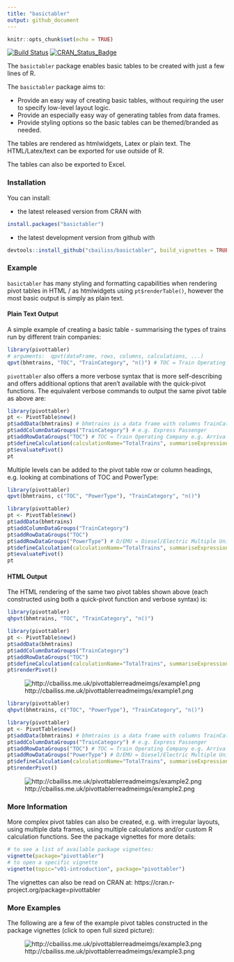 ```yaml
---
title: "basictabler"
output: github_document
---
```


```r
knitr::opts_chunk$set(echo = TRUE)
```

[![Build Status](https://travis-ci.org/cbailiss/basictabler.svg?branch=master)](https://travis-ci.org/cbailiss/basictabler)
[![CRAN_Status_Badge](http://www.r-pkg.org/badges/version/basictabler)](https://cran.r-project.org/package=basictabler)

The `basictabler` package enables basic tables to be created with just a few lines of R.

The `basictabler` package aims to:

* Provide an easy way of creating basic tables, without requiring the user to specify low-level layout logic.
* Provide an especially easy way of generating tables from data frames.
* Provide styling options so the basic tables can be themed/branded as needed.

The tables are rendered as htmlwidgets, Latex or plain text.  The HTML/Latex/text can be exported for use outside of R.

The tables can also be exported to Excel.

### Installation

You can install:

* the latest released version from CRAN with

```r
install.packages("basictabler")
```

* the latest development version from github with

```r
devtools::install_github("cbailiss/basictabler", build_vignettes = TRUE)
```

### Example

`basictabler` has many styling and formatting capabilities when rendering pivot tables in HTML / as htmlwidgets using `pt$renderTable()`, however the most basic output is simply as plain text.

#### Plain Text Output

A simple example of creating a basic table - summarising the types of trains run by different train companies:

```r
library(pivottabler)
# arguments:  qpvt(dataFrame, rows, columns, calculations, ...)
qpvt(bhmtrains, "TOC", "TrainCategory", "n()") # TOC = Train Operating Company
```

`pivottabler` also offers a more verbose syntax that is more self-describing and offers additional options that aren't available with the quick-pivot functions.  The equivalent verbose commands to output the same pivot table as above are:

```r
library(pivottabler)
pt <- PivotTable$new()
pt$addData(bhmtrains) # bhmtrains is a data frame with columns TrainCategory, TOC, etc.
pt$addColumnDataGroups("TrainCategory") # e.g. Express Passenger
pt$addRowDataGroups("TOC") # TOC = Train Operating Company e.g. Arriva Trains Wales
pt$defineCalculation(calculationName="TotalTrains", summariseExpression="n()")
pt$evaluatePivot()
pt
```

Multiple levels can be added to the pivot table row or column headings, e.g. looking at combinations of TOC and PowerType:

```r
library(pivottabler)
qpvt(bhmtrains, c("TOC", "PowerType"), "TrainCategory", "n()")
```

```r
library(pivottabler)
pt <- PivotTable$new()
pt$addData(bhmtrains)
pt$addColumnDataGroups("TrainCategory")
pt$addRowDataGroups("TOC")
pt$addRowDataGroups("PowerType") # D/EMU = Diesel/Electric Multiple Unit, HST=High Speed Train
pt$defineCalculation(calculationName="TotalTrains", summariseExpression="n()")
pt$evaluatePivot()
pt
```

#### HTML Output

The HTML rendering of the same two pivot tables shown above (each constructed using both a quick-pivot function and verbose syntax) is:

```r
library(pivottabler)
qhpvt(bhmtrains, "TOC", "TrainCategory", "n()")
```

```r
library(pivottabler)
pt <- PivotTable$new()
pt$addData(bhmtrains)
pt$addColumnDataGroups("TrainCategory")
pt$addRowDataGroups("TOC")
pt$defineCalculation(calculationName="TotalTrains", summariseExpression="n()")
pt$renderPivot()
```

![http://cbailiss.me.uk/pivottablerreadmeimgs/example1.png](http://cbailiss.me.uk/pivottablerreadmeimgs/example1.png)

```r
library(pivottabler)
qhpvt(bhmtrains, c("TOC", "PowerType"), "TrainCategory", "n()")
```

```r
library(pivottabler)
pt <- PivotTable$new()
pt$addData(bhmtrains) # bhmtrains is a data frame with columns TrainCategory, TOC, etc.
pt$addColumnDataGroups("TrainCategory") # e.g. Express Passenger
pt$addRowDataGroups("TOC") # TOC = Train Operating Company e.g. Arriva Trains Wales
pt$addRowDataGroups("PowerType") # D/EMU = Diesel/Electric Multiple Unit, HST=High Speed Train
pt$defineCalculation(calculationName="TotalTrains", summariseExpression="n()")
pt$renderPivot()
```

![http://cbailiss.me.uk/pivottablerreadmeimgs/example2.png](http://cbailiss.me.uk/pivottablerreadmeimgs/example2.png)

### More Information

More complex pivot tables can also be created, e.g. with irregular layouts, using multiple data frames, using multiple calculations and/or custom R calculation functions.  See the package vignettes for more details:

```r
# to see a list of available package vignettes:
vignette(package="pivottabler")
# to open a specific vignette
vignette(topic="v01-introduction", package="pivottabler")
```

The vignettes can also be read on CRAN at:
https://cran.r-project.org/package=pivottabler

### More Examples

The following are a few of the example pivot tables constructed in the package vignettes (click to open full sized picture):

![http://cbailiss.me.uk/pivottablerreadmeimgs/example3.png](http://cbailiss.me.uk/pivottablerreadmeimgs/example3.png)
